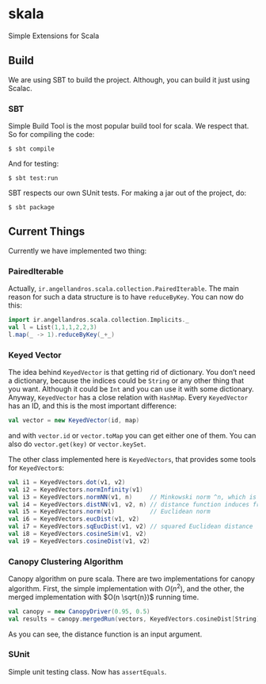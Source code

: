 # skala
Simple Extensions for Scala

## Build
We are using SBT to build the project. Although, you can build it just using Scalac.


### SBT
Simple Build Tool is the most popular build tool for scala. We respect that. So for compiling the code:

```
$ sbt compile
```

And for testing:

```
$ sbt test:run
```

SBT respects our own SUnit tests.
For making a jar out of the project, do:

```
$ sbt package
```

## Current Things
Currently we have implemented two thing:

### PairedIterable
Actually, `ir.angellandros.scala.collection.PairedIterable`. The main reason for such a data structure is to have `reduceByKey`.
You can now do this:

```scala
import ir.angellandros.scala.collection.Implicits._
val l = List(1,1,1,2,2,3)
l.map(_ -> 1).reduceByKey(_+_)
```

### Keyed Vector
The idea behind `KeyedVector` is that getting rid of dictionary. You don't need a dictionary, because the indices could be `String` or any other thing that you want. Although it could be `Int` and you can use it with some dictionary.
Anyway, `KeyedVector` has a close relation with `HashMap`. Every `KeyedVector` has an ID, and this is the most important difference:

```scala
val vector = new KeyedVector(id, map)
```

and with `vector.id` or `vector.toMap` you can get either one of them. You can also do `vector.get(key)` or `vector.keySet`.

The other class implemented here is `KeyedVectors`, that provides some tools for `KeyedVector`s:

```scala
val i1 = KeyedVectors.dot(v1, v2)
val i2 = KeyedVectors.normInfinity(v1)
val i3 = KeyedVectors.normNN(v1, n) 	// Minkowski norm ^n, which is squared Euclidean norm for n=2
val i4 = KeyedVectors.distNN(v1, v2, n) // distance function induces from norm
val i5 = KeyedVectors.norm(v1) 			// Euclidean norm
val i6 = KeyedVectors.eucDist(v1, v2)
val i7 = KeyedVectors.sqEucDist(v1, v2) // squared Euclidean distance
val i8 = KeyedVectors.cosineSim(v1, v2)
val i9 = KeyedVectors.cosineDist(v1, v2)
```

### Canopy Clustering Algorithm
Canopy algorithm on pure scala. There are two implementations for canopy algorithm. First, the simple implementation with $O(n^2)$, and the other, the merged implementation with $O(n \sqrt{n})$ running time.

```scala
val canopy = new CanopyDriver(0.95, 0.5)
val results = canopy.mergedRun(vectors, KeyedVectors.cosineDist[String])
```

As you can see, the distance function is an input argument.

### SUnit
Simple unit testing class. Now has `assertEquals`.
